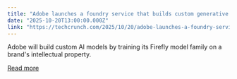 ```yaml
---
title: "Adobe launches a foundry service that builds custom generative AI models for enteprises"
date: "2025-10-20T13:00:00.000Z"
link: "https://techcrunch.com/2025/10/20/adobe-launches-a-foundry-service-that-builds-custom-generative-ai-models-for-enteprises/"
---
```


Adobe will build custom AI models by training its Firefly model family on a brand's intellectual property.

[Read more](https://techcrunch.com/2025/10/20/adobe-launches-a-foundry-service-that-builds-custom-generative-ai-models-for-enteprises/)
